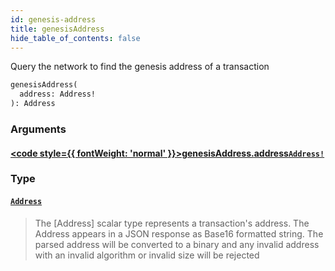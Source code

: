 ```yaml
---
id: genesis-address
title: genesisAddress
hide_table_of_contents: false
---
```








Query the network to find the genesis address of a transaction

```graphql
genesisAddress(
  address: Address!
): Address
```


### Arguments

#### [<code style={{ fontWeight: 'normal' }}>genesisAddress.<b>address</b></code>](#)<Bullet />[`Address!`](/build/api/schema/scalars/address) <Badge class="secondary" text="non-null"/> <Badge class="secondary" text="scalar"/>
> 
> 

### Type

#### [`Address`](/build/api/schema/scalars/address) <Badge class="secondary" text="scalar"/>
> The [Address] scalar type represents a transaction's address.
The Address appears in a JSON response as Base16 formatted string. The parsed address will
be converted to a binary and any invalid address with an invalid algorithm or invalid size will be rejected
> 






